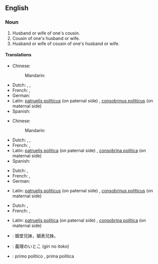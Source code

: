 ==English==

===Noun===
{{en-noun|cousins-in-law}}

# Husband or wife of one's cousin.
# Cousin of one's husband or wife.
# Husband or wife of cousin of one's husband or wife.

====Translations====
{{trans-top|husband of one's cousin}} <!-- 1 -->
* Chinese:
*: Mandarin: {{t|cmn|表姐夫|sc=Hani}}
* Dutch: {{t|nl|aangetrouwde neef|m}}, {{t|nl|echtgenoot van neef|m}}, {{t|nl|echtgenoot van nicht|m}}
* French: {{t|fr|beau-cousin|m}}, {{t|fr|cousin politique|m}}
* German: {{t|de|Schwiegervetter}}
* Latin: [[patruelis politicus]] (on paternal side) {{g|m}}, [[consobrinus politicus]] (on maternal side) {{g|m}}
* Spanish: {{t|es|primo político|m}}
{{trans-mid}}
{{trans-bottom}}

{{trans-top|wife of one's cousin}} <!-- 2 -->
* Chinese:
*: Mandarin: {{t+|cmn|表嫂|sc=Hani}}
* Dutch: {{t|nl|aangetrouwde nicht|f}}, {{t|nl|echtgenote van neef|f}}, {{t|nl|echtgenote van nicht|f}}
* French: {{t|fr|belle-cousine|f}}, {{t|fr|cousine politique|f}}
* Latin: [[patruelis politica]] (on paternal side) {{g|f}}, [[consobrina politica]] (on maternal side)
* Spanish: {{t|es|prima política|f}}
{{trans-mid}}
{{trans-bottom}}

{{trans-top|cousin of one's husband}} <!-- 3 -->
* Dutch: {{t|nl|neef van echtgenoot|m}}, {{t|nl|nicht van echtgenoot|f}}
* French: {{t|fr|beau-cousin|m}}, {{t|fr|cousin politique|m}}
* German: {{t|de|Schwiegervetter}}
{{trans-mid}}
* Latin: [[patruelis politicus]] (on paternal side) {{g|m}}, [[consobrinus politicus]] (on maternal side) {{g|m}}
{{trans-bottom}}

{{trans-top|cousin of one's wife}} <!-- 4 -->
* Dutch: {{t|nl|neef van echtgenote|m}}, {{t|nl|nicht van echtgenote|f}}
* French: {{t|fr|belle-cousine|f}}, {{t|fr|cousine politique|f}}
{{trans-mid}}
* Latin: [[patruelis politica]] (on paternal side) {{g|f}}, [[consobrina politica]] (on maternal side)
{{trans-bottom}}

{{checktrans-top}}
* {{ttbc|cmn}}: 姻堂兄妹，姻表兄妹。
* {{ttbc|ja}}: 義理のいとこ (giri no itoko)
* {{ttbc|es}}: primo político {{g|m}}, prima política {{g|f}}
{{checktrans-bottom}}